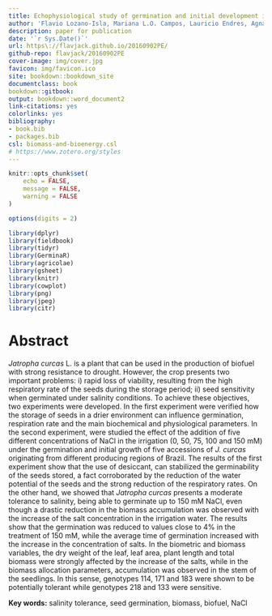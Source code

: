 ```yaml
---
title: Echophysiological study of germination and initial development in _Jatropha curcas_ during storage and salinity stress
author: 'Flavio Lozano-Isla, Mariana L.O. Campos, Lauricio Endres, Agnaldo R. Chaves, Egidio B. Neto, Marcelo F. Pompelli'
description: paper for publication
date: '`r Sys.Date()`'
url: https\://flavjack.github.io/20160902PE/
github-repo: flavjack/20160902PE
cover-image: img/cover.jpg
favicon: img/favicon.ico
site: bookdown::bookdown_site
documentclass: book
bookdown::gitbook:
output: bookdown::word_document2
link-citations: yes
colorlinks: yes
bibliography: 
- book.bib
- packages.bib
csl: biomass-and-bioenergy.csl
# https://www.zotero.org/styles
---
```



```r

knitr::opts_chunk$set(
	echo = FALSE,
	message = FALSE,
	warning = FALSE
)

options(digits = 2)

library(dplyr)
library(fieldbook)
library(tidyr)
library(GerminaR)
library(agricolae)
library(gsheet)
library(knitr)
library(cowplot)
library(png)
library(jpeg)
library(citr)

```


# Abstract {-}

_Jatropha curcas_ L. is a plant that can be used in the production of biofuel with strong resistance to drought. However, the crop presents two important problems: i) rapid loss of viability, resulting from the high respiratory rate of the seeds during the storage period; ii) seed sensitivity when germinated under salinity conditions. To achieve these objectives, two experiments were developed. In the first experiment were verified how the storage of seeds in a drier environment can influence germination, respiration rate and the main biochemical and physiological parameters. In the second experiment, were studied the effect of the addition of five different concentrations of NaCl in the irrigation (0, 50, 75, 100 and 150 mM) under the germination and initial growth of five accessions of _J. curcas_ originating from different producing regions of Brazil. The results of the first experiment show that the use of desiccant, can stabilized the germinability of the seeds stored, a fact corroborated by the reduction of the water potential of the seeds and the strong reduction of the respiratory rates. On the other hand, we showed that _Jatropha curcas_ presents a moderate tolerance to salinity, being able to germinate up to 150 mM NaCl, even though a drastic reduction in the biomass accumulation was observed with the increase of the salt concentration in the irrigation water. The results show that the germination was reduced to values close to 4% in the treatment of 150 mM, while the average time of germination increased with the increase in the concentration of salts. In the biometric and biomass variables, the dry weight of the leaf, leaf area, plant length and total biomass were strongly affected by the increase of the salts, while in the biomass allocation parameters, accumulation was observed in the stem of the seedlings. In this sense, genotypes 114, 171 and 183 were shown to be potentially tolerant while genotypes 218 and 133 were sensitive.

**Key words:** salinity tolerance, seed germination, biomass, biofuel, NaCl


